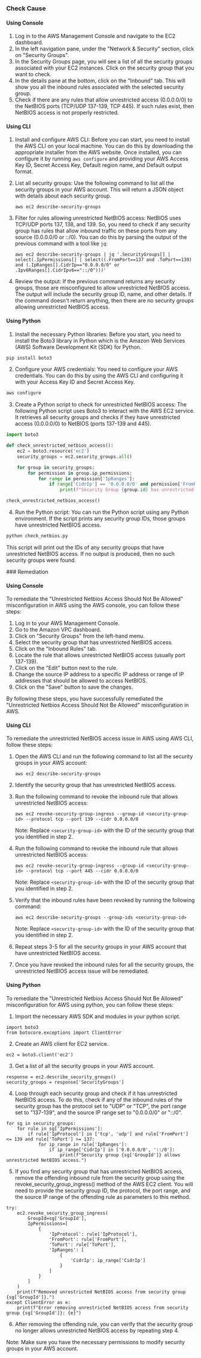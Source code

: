 

<Tabs><Tab title='Cause'>
### Check Cause

#### Using Console

1. Log in to the AWS Management Console and navigate to the EC2 dashboard.
2. In the left navigation pane, under the "Network & Security" section, click on "Security Groups".
3. In the Security Groups page, you will see a list of all the security groups associated with your EC2 instances. Click on the security group that you want to check.
4. In the details pane at the bottom, click on the "Inbound" tab. This will show you all the inbound rules associated with the selected security group.
5. Check if there are any rules that allow unrestricted access (0.0.0.0/0) to the NetBIOS ports (TCP/UDP 137-139, TCP 445). If such rules exist, then NetBIOS access is not properly restricted.

#### Using CLI

1. Install and configure AWS CLI: Before you can start, you need to install the AWS CLI on your local machine. You can do this by downloading the appropriate installer from the AWS website. Once installed, you can configure it by running `aws configure` and providing your AWS Access Key ID, Secret Access Key, Default region name, and Default output format.

2. List all security groups: Use the following command to list all the security groups in your AWS account. This will return a JSON object with details about each security group.

   ```
   aws ec2 describe-security-groups
   ```

3. Filter for rules allowing unrestricted NetBIOS access: NetBIOS uses TCP/UDP ports 137, 138, and 139. So, you need to check if any security group has rules that allow inbound traffic on these ports from any source (0.0.0.0/0 or ::/0). You can do this by parsing the output of the previous command with a tool like `jq`:

   ```
   aws ec2 describe-security-groups | jq '.SecurityGroups[] | select(.IpPermissions[] | select((.FromPort==137 and .ToPort==139) and (.IpRanges[].CidrIp=="0.0.0.0/0" or .Ipv6Ranges[].CidrIpv6=="::/0")))'
   ```

4. Review the output: If the previous command returns any security groups, those are misconfigured to allow unrestricted NetBIOS access. The output will include the security group ID, name, and other details. If the command doesn't return anything, then there are no security groups allowing unrestricted NetBIOS access.

#### Using Python

1. Install the necessary Python libraries: Before you start, you need to install the Boto3 library in Python which is the Amazon Web Services (AWS) Software Development Kit (SDK) for Python.

```python
pip install boto3
```

2. Configure your AWS credentials: You need to configure your AWS credentials. You can do this by using the AWS CLI and configuring it with your Access Key ID and Secret Access Key.

```bash
aws configure
```

3. Create a Python script to check for unrestricted NetBIOS access: The following Python script uses Boto3 to interact with the AWS EC2 service. It retrieves all security groups and checks if they have unrestricted access (0.0.0.0/0) to NetBIOS (ports 137-139 and 445).

```python
import boto3

def check_unrestricted_netbios_access():
    ec2 = boto3.resource('ec2')
    security_groups = ec2.security_groups.all()

    for group in security_groups:
        for permission in group.ip_permissions:
            for range in permission['IpRanges']:
                if range['CidrIp'] == '0.0.0.0/0' and permission['FromPort'] in [137, 138, 139, 445] and permission['ToPort'] in [137, 138, 139, 445]:
                    print(f"Security Group {group.id} has unrestricted NetBIOS access.")

check_unrestricted_netbios_access()
```

4. Run the Python script: You can run the Python script using any Python environment. If the script prints any security group IDs, those groups have unrestricted NetBIOS access.

```bash
python check_netbios.py
```

This script will print out the IDs of any security groups that have unrestricted NetBIOS access. If no output is produced, then no such security groups were found.

</Tab>

<Tab title='Remediation'>
### Remediation

#### Using Console

To remediate the "Unrestricted Netbios Access Should Not Be Allowed" misconfiguration in AWS using the AWS console, you can follow these steps:

1. Log in to your AWS Management Console.
2. Go to the Amazon VPC dashboard.
3. Click on "Security Groups" from the left-hand menu.
4. Select the security group that has unrestricted NetBIOS access.
5. Click on the "Inbound Rules" tab.
6. Locate the rule that allows unrestricted NetBIOS access (usually port 137-139).
7. Click on the "Edit" button next to the rule.
8. Change the source IP address to a specific IP address or range of IP addresses that should be allowed to access NetBIOS.
9. Click on the "Save" button to save the changes.

By following these steps, you have successfully remediated the "Unrestricted Netbios Access Should Not Be Allowed" misconfiguration in AWS.

#### Using CLI

To remediate the unrestricted NetBIOS access issue in AWS using AWS CLI, follow these steps:

1. Open the AWS CLI and run the following command to list all the security groups in your AWS account:

   ```
   aws ec2 describe-security-groups
   ```

2. Identify the security group that has unrestricted NetBIOS access.

3. Run the following command to revoke the inbound rule that allows unrestricted NetBIOS access:

   ```
   aws ec2 revoke-security-group-ingress --group-id <security-group-id> --protocol tcp --port 139 --cidr 0.0.0.0/0
   ```

   Note: Replace `<security-group-id>` with the ID of the security group that you identified in step 2.

4. Run the following command to revoke the inbound rule that allows unrestricted NetBIOS access:

   ```
   aws ec2 revoke-security-group-ingress --group-id <security-group-id> --protocol tcp --port 445 --cidr 0.0.0.0/0
   ```

   Note: Replace `<security-group-id>` with the ID of the security group that you identified in step 2.

5. Verify that the inbound rules have been revoked by running the following command:

   ```
   aws ec2 describe-security-groups --group-ids <security-group-id>
   ```

   Note: Replace `<security-group-id>` with the ID of the security group that you identified in step 2.

6. Repeat steps 3-5 for all the security groups in your AWS account that have unrestricted NetBIOS access.

7. Once you have revoked the inbound rules for all the security groups, the unrestricted NetBIOS access issue will be remediated.

#### Using Python

To remediate the "Unrestricted Netbios Access Should Not Be Allowed" misconfiguration for AWS using python, you can follow these steps:

1. Import the necessary AWS SDK and modules in your python script.
```
import boto3
from botocore.exceptions import ClientError
```

2. Create an AWS client for EC2 service.
```
ec2 = boto3.client('ec2')
```

3. Get a list of all the security groups in your AWS account.
```
response = ec2.describe_security_groups()
security_groups = response['SecurityGroups']
```

4. Loop through each security group and check if it has unrestricted NetBIOS access. To do this, check if any of the inbound rules of the security group has the protocol set to "UDP" or "TCP", the port range set to "137-139", and the source IP range set to "0.0.0.0/0" or "::/0".
```
for sg in security_groups:
    for rule in sg['IpPermissions']:
        if rule['IpProtocol'] in ['tcp', 'udp'] and rule['FromPort'] <= 139 and rule['ToPort'] >= 137:
            for ip_range in rule['IpRanges']:
                if ip_range['CidrIp'] in ['0.0.0.0/0', '::/0']:
                    print(f"Security group {sg['GroupId']} allows unrestricted NetBIOS access.")
```

5. If you find any security group that has unrestricted NetBIOS access, remove the offending inbound rule from the security group using the revoke_security_group_ingress() method of the AWS EC2 client. You will need to provide the security group ID, the protocol, the port range, and the source IP range of the offending rule as parameters to this method.
```
try:
    ec2.revoke_security_group_ingress(
        GroupId=sg['GroupId'],
        IpPermissions=[
            {
                'IpProtocol': rule['IpProtocol'],
                'FromPort': rule['FromPort'],
                'ToPort': rule['ToPort'],
                'IpRanges': [
                    {
                        'CidrIp': ip_range['CidrIp']
                    }
                ]
            }
        ]
    )
    print(f"Removed unrestricted NetBIOS access from security group {sg['GroupId']}.")
except ClientError as e:
    print(f"Error removing unrestricted NetBIOS access from security group {sg['GroupId']}: {e}")
```

6. After removing the offending rule, you can verify that the security group no longer allows unrestricted NetBIOS access by repeating step 4.

Note: Make sure you have the necessary permissions to modify security groups in your AWS account.


</Tab>
</Tabs>